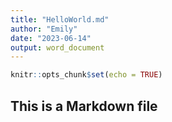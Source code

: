 ```yaml
---
title: "HelloWorld.md"
author: "Emily"
date: "2023-06-14"
output: word_document
---
```


```r
knitr::opts_chunk$set(echo = TRUE)
```

## This is a Markdown file



